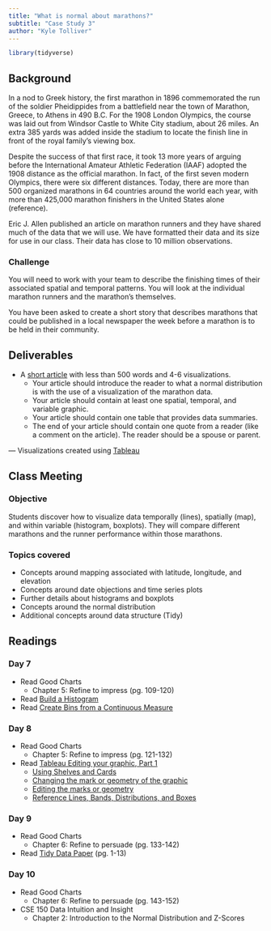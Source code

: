 ```yaml
---
title: "What is normal about marathons?"
subtitle: "Case Study 3"
author: "Kyle Tolliver"
---
```


```r
library(tidyverse)
```

## Background

In a nod to Greek history, the first marathon in 1896 commemorated the run of the soldier Pheidippides from a battlefield near the town of Marathon, Greece, to Athens in 490 B.C. For the 1908 London Olympics, the course was laid out from Windsor Castle to White City stadium, about 26 miles. An extra 385 yards was added inside the stadium to locate the finish line in front of the royal family’s viewing box.

Despite the success of that first race, it took 13 more years of arguing before the International Amateur Athletic Federation (IAAF) adopted the 1908 distance as the official marathon. In fact, of the first seven modern Olympics, there were six different distances. Today, there are more than 500 organized marathons in 64 countries around the world each year, with more than 425,000 marathon finishers in the United States alone (reference).

Eric J. Allen published an article on marathon runners and they have shared much of the data that we will use. We have formatted their data and its size for use in our class. Their data has close to 10 million observations.

### Challenge

You will need to work with your team to describe the finishing times of their associated spatial and temporal patterns. You will look at the individual marathon runners and the marathon’s themselves.

You have been asked to create a short story that describes marathons that could be published in a local newspaper the week before a marathon is to be held in their community.

## Deliverables

* A [short article](./analysis/cs3_article.html) with less than 500 words and 4-6 visualizations.
  + Your article should introduce the reader to what a normal distribution is with the use of a visualization of the marathon data.
  + Your article should contain at least one spatial, temporal, and variable graphic.
  + Your article should contain one table that provides data summaries.
  + The end of your article should contain one quote from a reader (like a comment on the article). The reader should be a spouse or parent.

--- Visualizations created using [Tableau](./tableau/CS3.twb)

## Class Meeting

### Objective 

Students discover how to visualize data temporally (lines), spatially (map), and within variable (histogram, boxplots).  They will compare different marathons and the runner performance within those marathons.

### Topics covered

* Concepts around mapping associated with latitude, longitude, and elevation
* Concepts around date objections and time series plots
* Further details about histograms and boxplots
* Concepts around the normal distribution
* Additional concepts around data structure (Tidy)

## Readings

### Day 7 

* Read Good Charts
  + Chapter 5: Refine to impress (pg. 109-120)
* Read [Build a Histogram](https://help.tableau.com/current/pro/desktop/en-us/buildexamples_histogram.htm)
* Read [Create Bins from a Continuous Measure](https://help.tableau.com/current/pro/desktop/en-us/calculations_bins.htm)

### Day 8

* Read Good Charts 
  + Chapter 5: Refine to impress (pg. 121-132)
* Read [Tableau Editing your graphic, Part 1](https://help.tableau.com/current/pro/desktop/en-us/concepts.htm)
  + [Using Shelves and Cards](https://help.tableau.com/current/pro/desktop/en-us/buildmanual_shelves.htm)
  + [Changing the mark or geometry of the graphic](https://help.tableau.com/current/pro/desktop/en-us/viewparts_marks_marktypes.htm)
  + [Editing the marks or geometry](https://help.tableau.com/current/pro/desktop/en-us/viewparts_marks_markproperties.htm)
  + [Reference Lines, Bands, Distributions, and Boxes](https://help.tableau.com/current/pro/desktop/en-us/reference_lines.htm#Add_Bullet_Graphs)

### Day 9

* Read Good Charts
  + Chapter 6: Refine to persuade (pg. 133-142)
* Read [Tidy Data Paper](https://vita.had.co.nz/papers/tidy-data.pdf) (pg. 1-13)

### Day 10

* Read Good Charts 
  + Chapter 6: Refine to persuade (pg. 143-152)
* CSE 150 Data Intuition and Insight
  + Chapter 2: Introduction to the Normal Distribution and Z-Scores